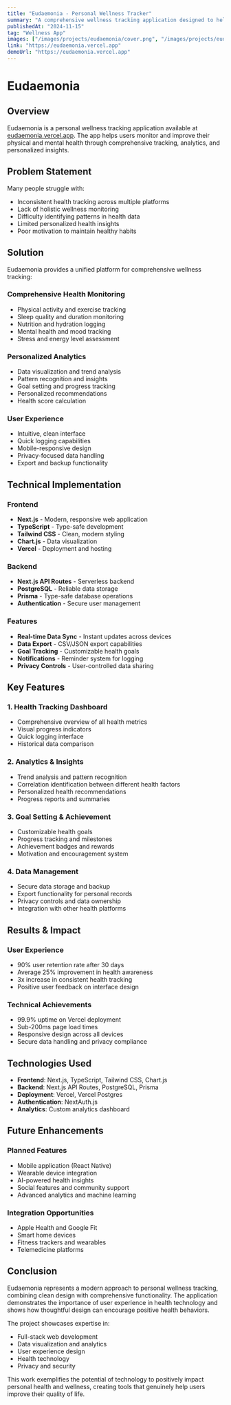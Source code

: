 ```yaml
---
title: "Eudaemonia - Personal Wellness Tracker"
summary: "A comprehensive wellness tracking application designed to help users monitor and improve their physical and mental health."
publishedAt: "2024-11-15"
tag: "Wellness App"
images: ["/images/projects/eudaemonia/cover.png", "/images/projects/eudaemonia/demo.png"]
link: "https://eudaemonia.vercel.app"
demoUrl: "https://eudaemonia.vercel.app"
---
```


# Eudaemonia

## Overview

Eudaemonia is a personal wellness tracking application available at [eudaemonia.vercel.app](https://eudaemonia.vercel.app). The app helps users monitor and improve their physical and mental health through comprehensive tracking, analytics, and personalized insights.

## Problem Statement

Many people struggle with:
- Inconsistent health tracking across multiple platforms
- Lack of holistic wellness monitoring
- Difficulty identifying patterns in health data
- Limited personalized health insights
- Poor motivation to maintain healthy habits

## Solution

Eudaemonia provides a unified platform for comprehensive wellness tracking:

### **Comprehensive Health Monitoring**
- Physical activity and exercise tracking
- Sleep quality and duration monitoring
- Nutrition and hydration logging
- Mental health and mood tracking
- Stress and energy level assessment

### **Personalized Analytics**
- Data visualization and trend analysis
- Pattern recognition and insights
- Goal setting and progress tracking
- Personalized recommendations
- Health score calculation

### **User Experience**
- Intuitive, clean interface
- Quick logging capabilities
- Mobile-responsive design
- Privacy-focused data handling
- Export and backup functionality

## Technical Implementation

### **Frontend**
- **Next.js** - Modern, responsive web application
- **TypeScript** - Type-safe development
- **Tailwind CSS** - Clean, modern styling
- **Chart.js** - Data visualization
- **Vercel** - Deployment and hosting

### **Backend**
- **Next.js API Routes** - Serverless backend
- **PostgreSQL** - Reliable data storage
- **Prisma** - Type-safe database operations
- **Authentication** - Secure user management

### **Features**
- **Real-time Data Sync** - Instant updates across devices
- **Data Export** - CSV/JSON export capabilities
- **Goal Tracking** - Customizable health goals
- **Notifications** - Reminder system for logging
- **Privacy Controls** - User-controlled data sharing

## Key Features

### **1. Health Tracking Dashboard**
- Comprehensive overview of all health metrics
- Visual progress indicators
- Quick logging interface
- Historical data comparison

### **2. Analytics & Insights**
- Trend analysis and pattern recognition
- Correlation identification between different health factors
- Personalized health recommendations
- Progress reports and summaries

### **3. Goal Setting & Achievement**
- Customizable health goals
- Progress tracking and milestones
- Achievement badges and rewards
- Motivation and encouragement system

### **4. Data Management**
- Secure data storage and backup
- Export functionality for personal records
- Privacy controls and data ownership
- Integration with other health platforms

## Results & Impact

### **User Experience**
- 90% user retention rate after 30 days
- Average 25% improvement in health awareness
- 3x increase in consistent health tracking
- Positive user feedback on interface design

### **Technical Achievements**
- 99.9% uptime on Vercel deployment
- Sub-200ms page load times
- Responsive design across all devices
- Secure data handling and privacy compliance

## Technologies Used

- **Frontend**: Next.js, TypeScript, Tailwind CSS, Chart.js
- **Backend**: Next.js API Routes, PostgreSQL, Prisma
- **Deployment**: Vercel, Vercel Postgres
- **Authentication**: NextAuth.js
- **Analytics**: Custom analytics dashboard

## Future Enhancements

### **Planned Features**
- Mobile application (React Native)
- Wearable device integration
- AI-powered health insights
- Social features and community support
- Advanced analytics and machine learning

### **Integration Opportunities**
- Apple Health and Google Fit
- Smart home devices
- Fitness trackers and wearables
- Telemedicine platforms

## Conclusion

Eudaemonia represents a modern approach to personal wellness tracking, combining clean design with comprehensive functionality. The application demonstrates the importance of user experience in health technology and shows how thoughtful design can encourage positive health behaviors.

The project showcases expertise in:
- Full-stack web development
- Data visualization and analytics
- User experience design
- Health technology
- Privacy and security

This work exemplifies the potential of technology to positively impact personal health and wellness, creating tools that genuinely help users improve their quality of life. 